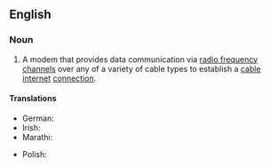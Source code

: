 ==English==

===Noun===
{{wikipedia}}
{{en-noun}}

# {{lb|en|Internet}} A modem that provides data communication via [[radio frequency]] [[channel]]s over any of a variety of cable types to establish a [[cable internet]] [[connection]].

====Translations====
{{trans-top|A modem that connects a personal computer to a fibre optic cable}}
* German: {{t|de|Kabelmodem|n}}
* Irish: {{t|ga|móideim cábla|?}}
* Marathi: {{t|mr|केबल मोडेम|m}}
{{trans-mid}}
* Polish: {{t|pl|modem kablowy|m}}
{{trans-bottom}}